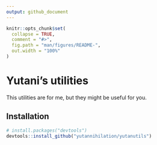 ```yaml
---
output: github_document
---
```


<!-- README.md is generated from README.Rmd. Please edit that file -->

```r
knitr::opts_chunk$set(
  collapse = TRUE,
  comment = "#>",
  fig.path = "man/figures/README-",
  out.width = "100%"
)
```
# Yutani's utilities

This utilities are for me, but they might be useful for you.

## Installation

``` r
# install.packages("devtools")
devtools::install_github("yutannihilation/yutanutils")
```

